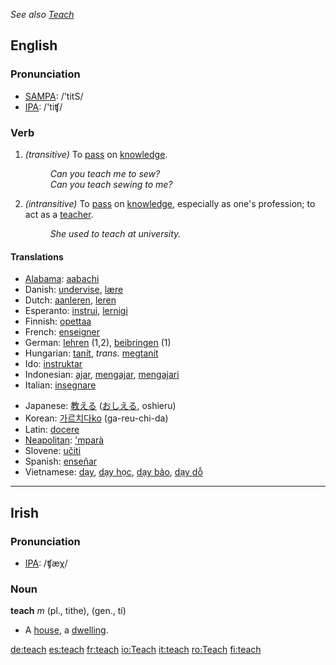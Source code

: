 ''See also [[Teach]]''
==English==
=== Pronunciation ===
*[[w:SAMPA|SAMPA]]: /'titS/
*[[w:IPA|IPA]]: /'tiʧ/

=== Verb ===
{{irregverb|'''to teach'''|'''[[teaches]]'''|'''[[taught]]'''|'''[[taught]]'''|'''[[teaching]]'''}}

#''(transitive)'' To [[pass]] on [[knowledge]].
#:''Can you teach me to sew?''
#:''Can you teach sewing to me?''
#''(intransitive)'' To [[pass]] on [[knowledge]], especially as one's profession; to act as a [[teacher]].
#:''She used to teach at university.''

==== Translations ====
{{top}}
*[[Alabama]]: [[aabachi]]
*Danish: [[undervise]], [[lære]]
*Dutch: [[aanleren]], [[leren]]
*Esperanto: [[instrui]], [[lernigi]]
*Finnish: [[opettaa]]
*French: [[enseigner]]
*German: [[lehren]] (1,2), [[beibringen]] (1)
*Hungarian: [[tanít]], ''trans.'' [[megtanít]]
*Ido: [[instruktar]]
*Indonesian: [[ajar]], [[ajar|mengajar]], [[ajar|mengajari]]
*Italian: [[insegnare]]
{{mid}}
*Japanese: [[教える]] ([[おしえる]], oshieru)
*Korean: [[가르치다]][[:ko:가르치다|ko]] (ga-reu-chi-da)
*Latin: [[docere]]
*[[Neapolitan]]: [['mparà]]
*Slovene: [[učiti]]
*Spanish: [[enseñar]]
*Vietnamese: [[dạy]], [[dạy học]], [[dạy bảo]], [[dạy dỗ]]
{{bottom}}

----

==Irish==
===Pronunciation===
*[[International Phonetic Alphabet|IPA]]: /ʧæχ/

===Noun===

'''teach''' ''m'' (pl., tithe), (gen., tí)

*A [[house]], a [[dwelling]].

[[de:teach]]
[[es:teach]]
[[fr:teach]]
[[io:Teach]]
[[it:teach]]
[[ro:Teach]]
[[fi:teach]]